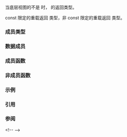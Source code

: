 {{cpp/ranges/adjacent_view/title|''sentinel''}}
{{cpp/ranges/adjacent_view/navbar}}

{{ddcl|notes={{mark expos}}&lt;br&gt;{{mark since c++23}}|
template&lt; bool Const &gt;
class /*sentinel*/;
}}

当底层视图的不是 {{lconcept|common_range}} 时，{{rlpt|end|adjacent_view::end}} 的返回类型。

const 限定的重载返回 {{c|/*sentinel*/&lt;true&gt;}} 类型，非 const 限定的重载返回 {{c|/*sentinel*/&lt;false&gt;}} 类型。

===成员类型===
{{dsc begin}}
{{dsc hitem|成员类型|定义}}
{{dsc expos mem type|Base|private=yes|如果 {{tt|Const}} 为 {{c|true}} 则为 {{c|const V}}，否则为 {{c|V}}。}}
{{dsc end}}

===数据成员===
{{dsc begin}}
{{dsc hitem|成员对象|定义}}
{{dsc expos mem obj|end_|private=yes|从（可能 const 限定的）{{c|V}} 获得的哨位。}}
{{dsc end}}

===成员函数===
{{dsc begin}}
{{dsc inc|cpp/ranges/adaptor/sentinel/dsc constructor|adjacent_view}}
{{dsc end}}

===非成员函数===
{{dsc begin}}
{{dsc inc|cpp/ranges/adaptor/sentinel/dsc operator cmp|adjacent_view}}
{{dsc inc|cpp/ranges/adaptor/sentinel/dsc operator-|adjacent_view}}
{{dsc end}}

===示例===
{{example}}

===引用===
{{ref std c++23}}
{{ref std|title=Class template {{tt|adjacent_view::sentinel}}|id=range.adjacent.sentinel|section=26.7.25.4}}
{{ref std end}}

===参阅===
{{dsc begin}}
&lt;!--
{{dsc inc|cpp/ranges/adjacent_transform_view/dsc sentinel}}
--&gt;
{{dsc end}}

{{langlinks|en|es|ja|ru}}